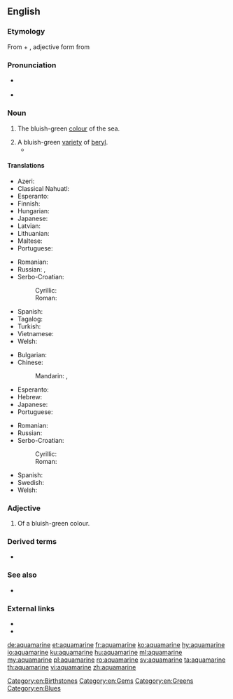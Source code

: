{{also|Aquamarine}}
==English==
{{wikipedia}}

===Etymology===
From {{etyl|la|en}} {{m|la|aqua||water}} + {{m|la|marinus||marine}}, adjective form from {{m|la|mare||sea}}

===Pronunciation===
* {{a|UK}} {{IPA|/ˌæ.kwə.məˈɹiːn/|lang=en}}
* {{rhymes|iːn|lang=en}}

===Noun===
{{en-noun}}

# The bluish-green [[colour]] of the sea.
#: {{color panel|70DB93}}
# A bluish-green [[variety]] of [[beryl]].
#* {{quote-book|year=1956|author=[[w:Delano Ames|Delano Ames]]|title=Crime out of Mind|chapter=4|url=http://openlibrary.org/works/OL5915292W|passage=Before we could embark on the details of his mother's health we were joined by a fair, plump woman of indefinite age, who had once been—and at moments still was—very pretty. She wore a simple black silk dress, perhaps in deference to Tilly's death, though the note of mourning was jarred by flamboyant '''aquamarine''' ear-rings and too much rouge.}}

====Translations====
{{trans-top|aquamarine colour}}
* Azeri: {{t|az|akuamarin}}
* Classical Nahuatl: {{t|nci|quilpālli}}
* Esperanto: {{t|eo|akvamarina}}
* Finnish: {{t|fi|akvamariini}}
* Hungarian: {{t+|hu|akvamarin}}
* Japanese: {{t-needed|ja}}
* Latvian: {{t|lv|akvamarīns|m}}
* Lithuanian: {{t|lt|akvamarinas|m}}
* Maltese: {{t|mt|akwamarin}}
* Portuguese: {{t+|pt|água-marinha|f}}
{{trans-mid}}
* Romanian: {{t+|ro|acvamarin}}
* Russian: {{t+|ru|аквамари́н|m}}, {{t+|ru|аквамари́новый|m}} {{qualifier|цвет}}
* Serbo-Croatian:
*: Cyrillic: {{t|sh|аквамарин|m}}
*: Roman: {{t+|sh|akvamarin|m}}
* Spanish: {{t+|es|aguamarina}}
* Tagalog: {{t|tl|akwamarin|m}}
* Turkish: {{t|tr|akvamarin}}
* Vietnamese: {{t-needed|vi}}
* Welsh: {{t+|cy|gwyrddlas|m}}
{{trans-bottom}}

{{trans-top|type of beryl}}
* Bulgarian: {{t+|bg|аквамарин}}
* Chinese:
*: Mandarin: {{t|cmn|海藍寶石|sc=Hani}}, {{t|cmn|海蓝宝石|tr=hǎilán bǎoshí|sc=Hani}}
* Esperanto: {{t|eo|akvamarino}}
* Hebrew: {{t+|he|תַּרְשִׁישׁ|m|tr=tarshísh}}
* Japanese: {{t|ja|藍玉|tr=らんぎょく, rangyoku|sc=Jpan}}
* Portuguese: {{t+|pt|água-marinha|f}}
{{trans-mid}}
* Romanian: {{t+|ro|acvamarin|n}}
* Russian: {{t+|ru|аквамари́н|m}}
* Serbo-Croatian:
*: Cyrillic: {{t|sh|аквамарин|m}}
*: Roman: {{t+|sh|akvamarin|m}}
* Spanish: {{t+|es|aguamarina|f}}
* Swedish: {{t+|sv|akvamarin|c}}
* Welsh: {{t|cy|morlasfaen|m}}
{{trans-bottom}}

===Adjective===
{{en-adj|-}}

# Of a bluish-green colour.

===Derived terms===
* {{l|en|Madagascar aquamarine}}

===See also===
* {{list:blues/en}}

===External links===
* {{R:WebMineral}}
* {{R:mindat}}

[[Category:en:Birthstones]]
[[Category:en:Gems]]
[[Category:en:Greens]]
[[Category:en:Blues]]

[[de:aquamarine]]
[[et:aquamarine]]
[[fr:aquamarine]]
[[ko:aquamarine]]
[[hy:aquamarine]]
[[io:aquamarine]]
[[ku:aquamarine]]
[[hu:aquamarine]]
[[ml:aquamarine]]
[[my:aquamarine]]
[[pl:aquamarine]]
[[ro:aquamarine]]
[[sv:aquamarine]]
[[ta:aquamarine]]
[[th:aquamarine]]
[[vi:aquamarine]]
[[zh:aquamarine]]
